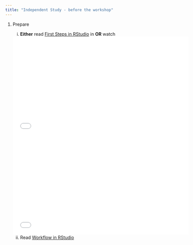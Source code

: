 ```yaml
---
title: "Independent Study - before the workshop"
---
```


1.  Prepare

    i.  **Either** read [First Steps in RStudio](https://3mmarand.github.io/comp4biosci/first_steps_rstudio.html) in **OR** watch

    <iframe width="560" height="315" src="videos/Data_Structures_and_functions.mp4" frameborder="0" allow="accelerometer; autoplay; encrypted-media; gyroscope; picture-in-picture" allowfullscreen> 
    </iframe>
    
    <iframe width="560" height="315" src="videos/Getting_started_with_Rstudio.mp4" frameborder="0" allow="accelerometer; autoplay; encrypted-media; gyroscope; picture-in-picture" allowfullscreen> 
    </iframe>

    ii. Read [Workflow in RStudio](https://3mmarand.github.io/comp4biosci/workflow_rstudio.html)




</iframe>